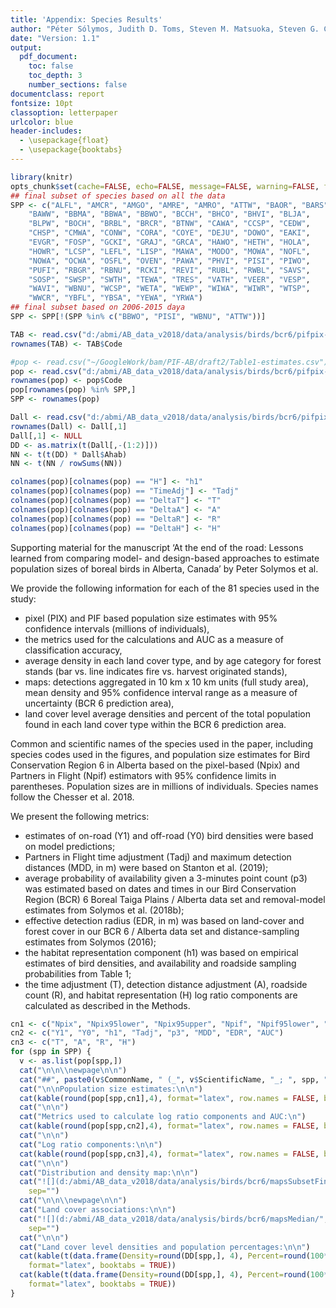 ```yaml
---
title: 'Appendix: Species Results'
author: "Péter Sólymos, Judith D. Toms, Steven M. Matsuoka, Steven G. Cumming, Nicole K. S. Barker, Wayne E. Thogmartin, Diana Stralberg, Andrew D. Crosby, Francisco V. Dénes, Samuel Haché, C. Lisa Mahon, Fiona K. A. Schmiegelow, and Erin M. Bayne"
date: "Version: 1.1"
output:
  pdf_document:
    toc: false
    toc_depth: 3
    number_sections: false
documentclass: report
fontsize: 10pt
classoption: letterpaper
urlcolor: blue
header-includes:
  - \usepackage{float}
  - \usepackage{booktabs}
---
```


```r
library(knitr)
opts_chunk$set(cache=FALSE, echo=FALSE, message=FALSE, warning=FALSE, fig.pos="H", fig.align="center")
## final subset of species based on all the data
SPP <- c("ALFL", "AMCR", "AMGO", "AMRE", "AMRO", "ATTW", "BAOR", "BARS",
    "BAWW", "BBMA", "BBWA", "BBWO", "BCCH", "BHCO", "BHVI", "BLJA",
    "BLPW", "BOCH", "BRBL", "BRCR", "BTNW", "CAWA", "CCSP", "CEDW",
    "CHSP", "CMWA", "CONW", "CORA", "COYE", "DEJU", "DOWO", "EAKI",
    "EVGR", "FOSP", "GCKI", "GRAJ", "GRCA", "HAWO", "HETH", "HOLA",
    "HOWR", "LCSP", "LEFL", "LISP", "MAWA", "MODO", "MOWA", "NOFL",
    "NOWA", "OCWA", "OSFL", "OVEN", "PAWA", "PHVI", "PISI", "PIWO",
    "PUFI", "RBGR", "RBNU", "RCKI", "REVI", "RUBL", "RWBL", "SAVS",
    "SOSP", "SWSP", "SWTH", "TEWA", "TRES", "VATH", "VEER", "VESP",
    "WAVI", "WBNU", "WCSP", "WETA", "WEWP", "WIWA", "WIWR", "WTSP",
    "WWCR", "YBFL", "YBSA", "YEWA", "YRWA")
## final subset based on 2006-2015 daya
SPP <- SPP[!(SPP %in% c("BBWO", "PISI", "WBNU", "ATTW"))]

TAB <- read.csv("d:/abmi/AB_data_v2018/data/analysis/birds/bcr6/pifpix-v3-all-results.csv")
rownames(TAB) <- TAB$Code

#pop <- read.csv("~/GoogleWork/bam/PIF-AB/draft2/Table1-estimates.csv")
pop <- read.csv("d:/abmi/AB_data_v2018/data/analysis/birds/bcr6/pifpix-v3-2006-2015-results.csv")
rownames(pop) <- pop$Code
pop[rownames(pop) %in% SPP,]
SPP <- rownames(pop)

Dall <- read.csv("d:/abmi/AB_data_v2018/data/analysis/birds/bcr6/pifpix-v3-densities-2006-2015.csv")
rownames(Dall) <- Dall[,1]
Dall[,1] <- NULL
DD <- as.matrix(t(Dall[,-(1:2)]))
NN <- t(t(DD) * Dall$Ahab)
NN <- t(NN / rowSums(NN))

colnames(pop)[colnames(pop) == "H"] <- "h1"
colnames(pop)[colnames(pop) == "TimeAdj"] <- "Tadj"
colnames(pop)[colnames(pop) == "DeltaT"] <- "T"
colnames(pop)[colnames(pop) == "DeltaA"] <- "A"
colnames(pop)[colnames(pop) == "DeltaR"] <- "R"
colnames(pop)[colnames(pop) == "DeltaH"] <- "H"
```

Supporting material for the manuscript 'At the end of the road: Lessons learned from comparing model- and design-based approaches to estimate population sizes of boreal birds in Alberta, Canada' by Peter Solymos et al. 

We provide the following information for each of the 81 species used in the study:

- pixel (PIX) and PIF based population size estimates with 95% confidence intervals (millions of individuals),
- the metrics used for the calculations and AUC as a measure of classification accuracy,
- average density in each land cover type, and by age category for forest stands (bar vs. line indicates fire vs. harvest originated stands),
- maps: detections aggregated in 10 km x 10 km units (full study area), mean density and 95% confidence interval range as a measure of uncertainty (BCR 6 prediction area),
- land cover level average densities and percent of the total population found in each land cover type within the BCR 6 prediction area.


Common and scientific names of the species used in the paper, including species codes used in the figures, and population size estimates for Bird Conservation Region 6 in Alberta based on the pixel-based (Npix) and Partners in Flight (Npif) estimators with 95% confidence limits in parentheses. 
Population sizes are in millions of individuals. 
Species names follow the Chesser et al. 2018.

We present the following metrics:

- estimates of on-road (Y1) and off-road (Y0) bird densities were based on model predictions;
- Partners in Flight time adjustment (Tadj) and maximum detection distances (MDD, in m) were based on Stanton et al. (2019);
- average probability of availability given a 3-minutes point count (p3) was estimated based on dates and times in our Bird Conservation Region (BCR) 6 Boreal Taiga Plains / Alberta data set and removal-model estimates from Solymos et al. (2018b);
- effective detection radius (EDR, in m) was based on land-cover and forest cover in our BCR 6 / Alberta data set and distance-sampling estimates from Solymos (2016); 
- the habitat representation component (h1) was based on empirical estimates of bird densities, and availability and roadside sampling probabilities from Table 1;
- the time adjustment (T), detection distance adjustment (A), roadside count (R), and habitat representation (H) log ratio components are calculated as described in the Methods.


```r
cn1 <- c("Npix", "Npix95lower", "Npix95upper", "Npif", "Npif95lower", "Npif95upper")
cn2 <- c("Y1", "Y0", "h1", "Tadj", "p3", "MDD", "EDR", "AUC")
cn3 <- c("T", "A", "R", "H")
for (spp in SPP) {
  v <- as.list(pop[spp,])
  cat("\n\n\\newpage\n\n")
  cat("##", paste0(v$CommonName, " (_", v$ScientificName, "_; ", spp, ")"))
  cat("\n\nPopulation size estimates:\n\n")
  cat(kable(round(pop[spp,cn1],4), format="latex", row.names = FALSE, booktabs = TRUE))
  cat("\n\n")
  cat("Metrics used to calculate log ratio components and AUC:\n")
  cat(kable(round(pop[spp,cn2],4), format="latex", row.names = FALSE, booktabs = TRUE))
  cat("\n\n")
  cat("Log ratio components:\n\n")
  cat(kable(round(pop[spp,cn3],4), format="latex", row.names = FALSE, booktabs = TRUE))
  cat("\n\n")
  cat("Distribution and density map:\n\n")
  cat("![](d:/abmi/AB_data_v2018/data/analysis/birds/bcr6/mapsSubsetFinal/", spp, ".png)", 
    sep="")
  cat("\n\n\\newpage\n\n")
  cat("Land cover associations:\n\n")
  cat("![](d:/abmi/AB_data_v2018/data/analysis/birds/bcr6/mapsMedian/", spp, "-habitats.png)", 
    sep="")
  cat("\n\n")
  cat("Land cover level densities and population percentages:\n\n")
  cat(kable(t(data.frame(Density=round(DD[spp,], 4), Percent=round(100*NN[,spp]/sum(NN[,spp]), 2)))[,1:10],
    format="latex", booktabs = TRUE))
  cat(kable(t(data.frame(Density=round(DD[spp,], 4), Percent=round(100*NN[,spp]/sum(NN[,spp]), 2)))[,11:18],
    format="latex", booktabs = TRUE))
}
```

